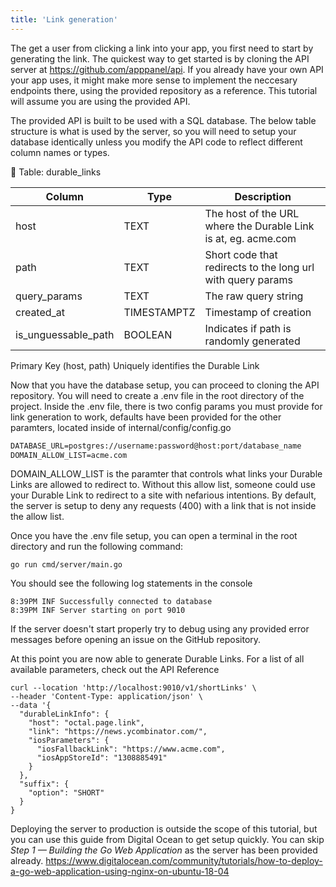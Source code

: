 ```yaml
---
title: 'Link generation'
---
```


The get a user from clicking a link into your app, you first need to start by generating the link. The quickest way to get started is by cloning the API server at https://github.com/apppanel/api. If you already have your own API your app uses, it might make more sense to implement the neccesary endpoints there, using the provided repository as a reference. This tutorial will assume you are using the provided API.

The provided API is built to be used with a SQL database. The below table structure is what is used by the server, so you will need to setup your database identically unless you modify the API code to reflect different column names or types.

📄 Table: durable_links

| Column | Type | Description |
|  -------- |  -------- |   -------- |
| host | TEXT  | The host of the URL where the Durable Link is at, eg. acme.com  |
| path | TEXT  | Short code that redirects to the long url with query params |
| query_params | TEXT |  The raw query string  |
| created_at | TIMESTAMPTZ | Timestamp of creation |
| is_unguessable_path | BOOLEAN | Indicates if path is randomly generated |


Primary Key (host, path) Uniquely identifies the Durable Link

Now that you have the database setup, you can proceed to cloning the API repository. You will need to create a .env file in the root directory of the project. Inside the .env file, there is two config params you must provide for link generation to work, defaults have been provided for the other paramters, located inside of internal/config/config.go 

```txt .env
DATABASE_URL=postgres://username:password@host:port/database_name
DOMAIN_ALLOW_LIST=acme.com
```

DOMAIN_ALLOW_LIST is the paramter that controls what links your Durable Links are allowed to redirect to. Without this allow list, someone could use your Durable Link to redirect to a site with nefarious intentions. By default, the server is setup to deny any requests (400) with a link that is not inside the allow list.

Once you have the .env file setup, you can open a terminal in the root directory and run the following command:
```
go run cmd/server/main.go
```

You should see the following log statements in the console
```
8:39PM INF Successfully connected to database
8:39PM INF Server starting on port 9010
```
If the server doesn't start properly try to debug using any provided error messages before opening an issue on the GitHub repository.

At this point you are now able to generate Durable Links. For a list of all available parameters, check out the API Reference

```
curl --location 'http://localhost:9010/v1/shortLinks' \
--header 'Content-Type: application/json' \
--data '{
  "durableLinkInfo": {
    "host": "octal.page.link",
    "link": "https://news.ycombinator.com/",
    "iosParameters": {
      "iosFallbackLink": "https://www.acme.com",
      "iosAppStoreId": "1308885491"
    }
  },
  "suffix": {
    "option": "SHORT"
  }
}
```

Deploying the server to production is outside the scope of this tutorial, but you can use this guide from Digital Ocean to get setup quickly. You can skip *Step 1 — Building the Go Web Application* as the server has been provided already.
https://www.digitalocean.com/community/tutorials/how-to-deploy-a-go-web-application-using-nginx-on-ubuntu-18-04